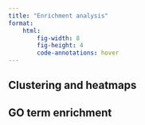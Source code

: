 ```yaml
---
title: "Enrichment analysis"
format:
    html:
        fig-width: 8
        fig-height: 4
        code-annotations: hover
---
```


## Clustering and heatmaps

## GO term enrichment